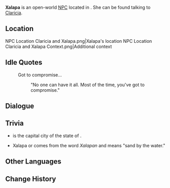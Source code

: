 {{Meta
<!-- Remove this template after adding the missing info -->
|missing_NPC_profile  = yes
}}
{{Character Infobox
|type             = Open-World NPC
|image            = NPC Xalapa.png
|realname         = <!-- Optional, if different from in-game name -->
|deceased         = <!-- Past (for deceased prior to events of the game) or free response -->
|region           = Natlan
|location         = Natlan
|affiliation      = Masters of the Night-Wind
|title            = Expert on Paints

|ancestry         = <!-- Clan/family -->
|father           = 
|mother           = 
|spouse           = 
|sibling          = 
|child            = 
|relative         = 

|voiceEN          = 
|voiceCN          = 
|voiceJP          = 
|voiceKR          = 
|dialoguereward   = 
}}
'''Xalapa''' is an open-world [[NPC]] located in {{Location|"Masters of the Night-Wind"}}. She can be found talking to [[Claricia]].
<!-- Following a certain dialogue branch for the first time gives the player AMOUNT_AS_WORD [[Item]]. -->

==Location==
<gallery>
NPC Location Claricia and Xalapa.png|Xalapa's location
NPC Location Claricia and Xalapa Context.png|Additional context
</gallery>
<!--
==Profile==
Detailed story/lore information goes here.
''(To be added.)''

===Appearance===
Keep appearance section short and concise. Limit to 2 paragraphs with 3-4 sentences each.
''(To be added.)''

==Quests and Events==
{{Quests and Events}}
-->
==Idle Quotes==
{{Dialogue Start}}
:{{DIcon|Idle}} Got to compromise...
::{{A|VO Xalapa 01.ogg}} "No one can have it all. Most of the time, you've got to compromise."
{{Dialogue End}}

==Dialogue==
{{Transclude|Claricia|Dialogue}}
<!--
==Event Dialogue==
===Event Name===
{{Dialogue Start}}
:'''{{subst:#titleparts:{{subst:PAGENAME}}}}:'''
{{Dialogue End}}
-->
==Trivia==
* {{w|Xalapa}} is the capital city of the {{w|Mexico|Mexican}} state of {{w|Veracruz}}.
* Xalapa or {{wt|Jalapa}} comes from the {{w|Nahuatl}} word ''Xalapan'' and means "sand by the water." 
==Other Languages==
{{Other Languages|default_hidden=1
|en      = Xalapa
|zhs     = 夏拉帕
|zhs_rm  = Xiàlāpà
|zht     = 夏拉帕
|zht_rm  = Xiàlāpà
|ja      = ハラパ
|ja_rm   = Harapa
|ko      = 살라파
|es      = Xalapa
|fr      = Xalapa
|ru      = Шалапа
|th      = Xalapa
|vi      = Xalapa
|de      = Xalapa
|id      = Xalapa
|pt      = Xalapa
|tr      = Xalapa
|it      = Xalapa
}}

==Change History==
{{Change History|5.2}}
<!--
==References==
{{Reflist}}
-->